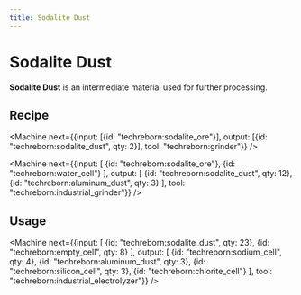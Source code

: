 ```yaml
---
title: Sodalite Dust
---
```


<ItemImage file="sodalite_dust" alt="Sodalite Dust" size="200" />

# Sodalite Dust

**Sodalite Dust** is an intermediate material used for further processing.

## Recipe

<CraftingTable recipe="input techreborn:small_pile_of_sodalite_dust techreborn:small_pile_of_sodalite_dust air input techreborn:small_pile_of_sodalite_dust techreborn:small_pile_of_sodalite_dust air input air air air output techreborn:sodalite_dust"/>

<Machine next={{input: [{id: "techreborn:sodalite_ore"}], output: [{id: "techreborn:sodalite_dust", qty: 2}], tool: "techreborn:grinder"}} />

<Machine next={{input: [
  {id: "techreborn:sodalite_ore"},
  {id: "techreborn:water_cell"}
], output: [
  {id: "techreborn:sodalite_dust", qty: 12},
  {id: "techreborn:aluminum_dust", qty: 3}
], tool: "techreborn:industrial_grinder"}} />

## Usage

<CraftingTable recipe="input air air air input air techreborn:sodalite_dust air input air air air output techreborn:small_pile_of_sodalite_dust,4"/>

<Machine next={{input: [
  {id: "techreborn:sodalite_dust", qty: 23},
  {id: "techreborn:empty_cell", qty: 8}
], output: [
  {id: "techreborn:sodium_cell", qty: 4},
  {id: "techreborn:aluminum_dust", qty: 3},
  {id: "techreborn:silicon_cell", qty: 3},
  {id: "techreborn:chlorite_cell"}
], tool: "techreborn:industrial_electrolyzer"}} />
